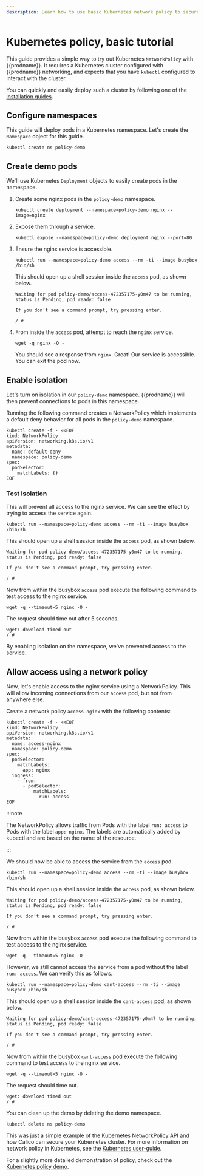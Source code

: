 ```yaml
---
description: Learn how to use basic Kubernetes network policy to securely restrict traffic to/from pods.
---
```


# Kubernetes policy, basic tutorial

This guide provides a simple way to try out Kubernetes `NetworkPolicy` with {{prodname}}. It requires a Kubernetes cluster configured with {{prodname}} networking, and expects that you have `kubectl` configured to interact with the cluster.

You can quickly and easily deploy such a cluster by following one of the [installation guides](../../getting-started/install-on-clusters/kubernetes/index.mdx).

## Configure namespaces

This guide will deploy pods in a Kubernetes namespace. Let's create the `Namespace` object for this guide.

```batch
kubectl create ns policy-demo
```

## Create demo pods

We'll use Kubernetes `Deployment` objects to easily create pods in the namespace.

1. Create some nginx pods in the `policy-demo` namespace.

   ```batch
   kubectl create deployment --namespace=policy-demo nginx --image=nginx
   ```

1. Expose them through a service.

   ```batch
   kubectl expose --namespace=policy-demo deployment nginx --port=80
   ```

1. Ensure the nginx service is accessible.

   ```batch
   kubectl run --namespace=policy-demo access --rm -ti --image busybox /bin/sh
   ```

   This should open up a shell session inside the `access` pod, as shown below.

   ```
   Waiting for pod policy-demo/access-472357175-y0m47 to be running, status is Pending, pod ready: false

   If you don't see a command prompt, try pressing enter.

   / #
   ```

1. From inside the `access` pod, attempt to reach the `nginx` service.

   ```batch
   wget -q nginx -O -
   ```

   You should see a response from `nginx`. Great! Our service is accessible. You can exit the pod now.

## Enable isolation

Let's turn on isolation in our `policy-demo` namespace. {{prodname}} will then prevent connections to pods in this namespace.

Running the following command creates a NetworkPolicy which implements a default deny behavior for all pods in the `policy-demo` namespace.

```batch
kubectl create -f - <<EOF
kind: NetworkPolicy
apiVersion: networking.k8s.io/v1
metadata:
  name: default-deny
  namespace: policy-demo
spec:
  podSelector:
    matchLabels: {}
EOF
```

### Test Isolation

This will prevent all access to the nginx service. We can see the effect by trying to access the service again.

```batch
kubectl run --namespace=policy-demo access --rm -ti --image busybox /bin/sh
```

This should open up a shell session inside the `access` pod, as shown below.

```
Waiting for pod policy-demo/access-472357175-y0m47 to be running, status is Pending, pod ready: false

If you don't see a command prompt, try pressing enter.

/ #
```

Now from within the busybox `access` pod execute the following command to test access to the nginx service.

```batch
wget -q --timeout=5 nginx -O -
```

The request should time out after 5 seconds.

```
wget: download timed out
/ #
```

By enabling isolation on the namespace, we've prevented access to the service.

## Allow access using a network policy

Now, let's enable access to the nginx service using a NetworkPolicy. This will allow incoming connections from our `access` pod, but not
from anywhere else.

Create a network policy `access-nginx` with the following contents:

```batch
kubectl create -f - <<EOF
kind: NetworkPolicy
apiVersion: networking.k8s.io/v1
metadata:
  name: access-nginx
  namespace: policy-demo
spec:
  podSelector:
    matchLabels:
      app: nginx
  ingress:
    - from:
      - podSelector:
          matchLabels:
            run: access
EOF
```

:::note

The NetworkPolicy allows traffic from Pods with
the label `run: access` to Pods with the label `app: nginx`. The
labels are automatically added by kubectl and
are based on the name of the resource.

:::

We should now be able to access the service from the `access` pod.

```batch
kubectl run --namespace=policy-demo access --rm -ti --image busybox /bin/sh
```

This should open up a shell session inside the `access` pod, as shown below.

```
Waiting for pod policy-demo/access-472357175-y0m47 to be running, status is Pending, pod ready: false

If you don't see a command prompt, try pressing enter.

/ #
```

Now from within the busybox `access` pod execute the following command to test access to the nginx service.

```batch
wget -q --timeout=5 nginx -O -
```

However, we still cannot access the service from a pod without the label `run: access`.
We can verify this as follows.

```batch
kubectl run --namespace=policy-demo cant-access --rm -ti --image busybox /bin/sh
```

This should open up a shell session inside the `cant-access` pod, as shown below.

```
Waiting for pod policy-demo/cant-access-472357175-y0m47 to be running, status is Pending, pod ready: false

If you don't see a command prompt, try pressing enter.

/ #
```

Now from within the busybox `cant-access` pod execute the following command to test access to the nginx service.

```batch
wget -q --timeout=5 nginx -O -
```

The request should time out.

```
wget: download timed out
/ #
```

You can clean up the demo by deleting the demo namespace.

```batch
kubectl delete ns policy-demo
```

This was just a simple example of the Kubernetes NetworkPolicy API and how Calico can secure your Kubernetes cluster. For more
information on network policy in Kubernetes, see the [Kubernetes user-guide](https://kubernetes.io/docs/concepts/services-networking/network-policies/).

For a slightly more detailed demonstration of policy, check out the [Kubernetes policy demo](kubernetes-demo.mdx).

